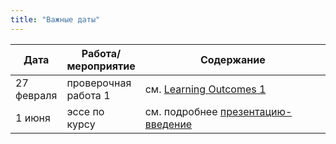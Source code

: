 ```yaml
---
title: "Важные даты"
---
```

 
Дата | Работа/мероприятие  | Содержание
-------- | -------- | --------------------------------------------------------
27 февраля | проверочная работа 1 | см. <a href="polit_methods_LO1.pdf" title=>Learning Outcomes 1</a>
1 июня | эссе по курсу | см. подробнее <a href="polit_methods_intro.pdf" title=>презентацию-введение</a>